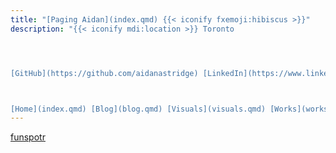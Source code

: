 ```yaml
---
title: "[Paging Aidan](index.qmd) {{< iconify fxemoji:hibiscus >}}"
description: "{{< iconify mdi:location >}} Toronto




[GitHub](https://github.com/aidanastridge) [LinkedIn](https://www.linkedin.com/in/aidanastridge/) [X](https://x.com/aidanastridge) [Email](mailto:astridgeaidan@gmail.com)  



[Home](index.qmd) [Blog](blog.qmd) [Visuals](visuals.qmd) [Works](works.qmd)"
---
```


[funspotr](https://github.com/aidanastridge/tidytuesday-funspotr/blob/main/Rplot.png)   


